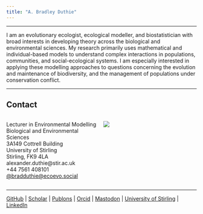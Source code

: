 ```yaml
---
title: "A. Bradley Duthie"
---
```


<hr>


I am an evolutionary ecologist, ecological modeller, and biostatistician with broad interests in developing theory across the biological and environmental sciences. My research primarily uses mathematical and individual-based models to understand complex interactions in populations, communities, and social-ecological systems. I am especially interested in applying these modelling approaches to questions concerning the evolution and maintenance of biodiversity, and the management of populations under conservation conflict. <br>

<hr>

## Contact


:::: {style="display: grid; grid-template-columns: 1fr 1fr; grid-column-gap: 10px;"}

::: {}

Lecturer in Environmental Modelling  
Biological and Environmental Sciences  
3A149 Cottrell Building  
University of Stirling  
Stirling, FK9 4LA  
alexander.duthie@stir.ac.uk  
+44 7561 408101  
 <a rel = "me" href = "https://ecoevo.social/@bradduthie">@bradduthie@ecoevo.social</a>

:::

::: {}


![](img/self.png)


:::

::::

<hr>


[GitHub](https://github.com/bradduthie) | [Scholar](https://scholar.google.co.uk/citations?user=l_pNM8QAAAAJ&hl=en) | [Publons](https://www.webofscience.com/wos/author/record/1592981) | [Orcid](https://orcid.org/0000-0001-8343-4995) | [Mastodon](https://ecoevo.social/@bradduthie) | [University of Stirling](https://www.stir.ac.uk/people/256880) | [LinkedIn](https://www.linkedin.com/in/bradduthie?trk=nav_responsive_tab_profile_pic)
